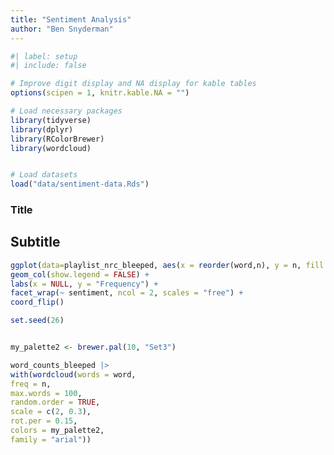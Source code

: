 ```yaml
---
title: "Sentiment Analysis"
author: "Ben Snyderman"
---
```


```r
#| label: setup
#| include: false

# Improve digit display and NA display for kable tables
options(scipen = 1, knitr.kable.NA = "")

# Load necessary packages
library(tidyverse)
library(dplyr)
library(RColorBrewer)
library(wordcloud)


# Load datasets
load("data/sentiment-data.Rds")
```

### Title

## Subtitle





```r


ggplot(data=playlist_nrc_bleeped, aes(x = reorder(word,n), y = n, fill = as.factor(n))) +
geom_col(show.legend = FALSE) +
labs(x = NULL, y = "Frequency") +
facet_wrap(~ sentiment, ncol = 2, scales = "free") +
coord_flip()


```






```r


set.seed(26)


my_palette2 <- brewer.pal(10, "Set3")

word_counts_bleeped |>
with(wordcloud(words = word,
freq = n,
max.words = 100,
random.order = TRUE,
scale = c(2, 0.3),
rot.per = 0.15,
colors = my_palette2,
family = "arial"))


```


